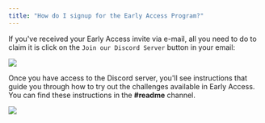 ```yaml
---
title: "How do I signup for the Early Access Program?"
---
```


If you've received your Early Access invite via e-mail, all you need to do to claim it is click on the `Join our Discord Server` button in your email:

<Frame>
  <img class="w-full" src="/img/claim-early-access.png" />
</Frame>

Once you have access to the Discord server, you'll see instructions that guide you through how to try out the challenges available in Early Access. You can find these instructions in the **#readme** channel.

<Frame>
  <img class="w-full" src="/img/discord-readme.png" />
</Frame>
